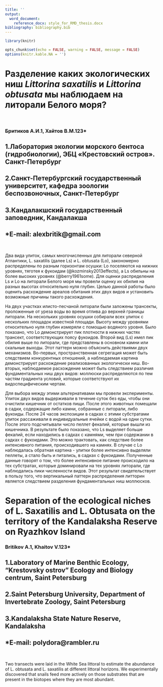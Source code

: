 ```yaml
---
title: ''
output:
  word_document:
    reference_docx: style_for_RMD_thesis.docx
bibliography: bibliography.bib
---
```


```r

library(knitr)

opts_chunk$set(echo = FALSE, warning = FALSE, message = FALSE)
options(knitr.kable.NA = '')
```

# Разделение каких экологических ниш *Littorina saxatilis* и *Littorina obtusata* мы наблюдаем на литорали Белого моря?

&nbsp;

### Бритиков А.И.1, Хайтов В.М.󠆺123*

## 1.Лаборатория экологии морского бентоса (гидробиологии), ЭБЦ «Крестовский остров». Санкт-Петербург
## 2.Санкт-Петербургский государственный университет, кафедра зоологии беспозвоночных, Санкт-Петербург 
## 3.Кандалакшский государственный заповедник, Кандалакша
## *E-mail: alexbritik@gmail.com

&nbsp;

Два вида улиток, самых многочисленных для литорали северной Атлантики, L. saxatilis (далее Ls) и L. obtusata (Lo), закономерно распределены по разным горизонтам осушки: Lo поселяются на нижних уровнях, тяготея к фукоидам (@kozminsky2013effects), а Ls обильны на более высоких уровнях (@berry1961some). Для оценки распределения Ls и Lo на литорали Белого моря мы провели оценку их обилия на разных высотах относительно нуля глубин. Целью данной работы было оценить расхождение ареалов обитания этих двух видов и установить возможные причины такого расхождения. 

На двух участках илисто-песчаной литорали были заложены трансекты, проложенные от уреза воды во время отлива до верхней границы литорали. На нескольких уровнях осушки собирали всех улиток с нескольких площадок известной площади. Высоту между уровнями относительно нуля глубин измеряли с помощью водяного уровня. Было показано, что Lo демонстрирует пик плотности в нижних частях трансект, соответствующих поясу фукоидов. Второй вид (Ls) имел пик обилия выше по литорали, где представлены в основном камни или скальные выходы. Этот паттерн можно объяснить действиями двух механизмов. Во-первых, пространственная сегрегация может быть следствием конкурентных отношений, а наблюдаемая картина демонстрирует расхождение реализованных экологически ниш. Во-вторых, наблюдаемое расхождение может быть следствием различия фундаментальных ниш двух видов: моллюски распределяются по тем частям градиента условий, которые соответствуют их видоспецифическим чертам.

Для выбора между этими альтернативами мы провели эксперименты. Улиток двух видов выдерживали в течение суток без еды, чтобы они очистили кишечник от остатков пищи. После этого животных помещали в садки, содержащие либо камни, собранные с литорали, либо фукоиды. После 24 часов экспозиции в садках с этими субстратами улиток рассаживали в индивидуальные ячейки с водой на одни сутки. После этого подсчитывали число пеллет фекалий, которые вышли из кишечника. В результате было показано, что Ls выделяет больше фекалий, если находились в садках с камнями, чем при содержании в садках с фукоидами. Это можно трактовать, как следствие более интенсивного питания, происходившего на камнях. В случае с Lo наблюдалась обратная картина - улитки более интенсивно выделяли пеллеты, а стало быть и питались, в садках с фукоидами. Полученные данные говорят о том, что более интенсивное питание происходило на тех субстратах, которые доминировали на тех уровнях литорали, где наблюдались пики численности видов. Этот результат свидетельствует в пользу того, что вертикальный паттерн распределения литторин является следствием разделения фундаментальных ниш моллюсков.


# Separation of the ecological niches of L. Saxatilis and L. Obtusata on the territory of the Kandalaksha Reserve on Ryazhkov Island

### Britikov A.1, Khaitov V.123*
## 1.Laboratory of Marine Benthic Ecology, “Krestovsky ostrov” Ecology and Biology centrum, Saint Petersburg 
## 2.Saint Petersburg University, Department of Invertebrate Zoology, Saint Petersburg 
## 3.Kandalaksha State Nature Reserve, Kandalaksha 
## *E-mail: polydora@rambler.ru 

&nbsp;

Two transects were laid in the White Sea littoral to estimate the abundance of L. obtusata and L. saxatilis at different littoral horizons. We experimentally discovered that snails feed more actively on those substrates that are present in the biotopes where they are most abundant.



